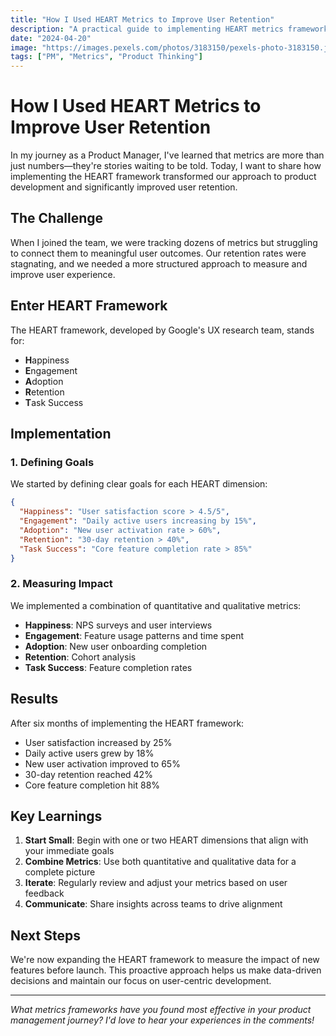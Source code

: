```yaml
---
title: "How I Used HEART Metrics to Improve User Retention"
description: "A practical guide to implementing HEART metrics framework in product development"
date: "2024-04-20"
image: "https://images.pexels.com/photos/3183150/pexels-photo-3183150.jpeg"
tags: ["PM", "Metrics", "Product Thinking"]
---
```


# How I Used HEART Metrics to Improve User Retention

In my journey as a Product Manager, I've learned that metrics are more than just numbers—they're stories waiting to be told. Today, I want to share how implementing the HEART framework transformed our approach to product development and significantly improved user retention.

## The Challenge

When I joined the team, we were tracking dozens of metrics but struggling to connect them to meaningful user outcomes. Our retention rates were stagnating, and we needed a more structured approach to measure and improve user experience.

## Enter HEART Framework

The HEART framework, developed by Google's UX research team, stands for:
- **H**appiness
- **E**ngagement
- **A**doption
- **R**etention
- **T**ask Success

## Implementation

### 1. Defining Goals

We started by defining clear goals for each HEART dimension:

```json
{
  "Happiness": "User satisfaction score > 4.5/5",
  "Engagement": "Daily active users increasing by 15%",
  "Adoption": "New user activation rate > 60%",
  "Retention": "30-day retention > 40%",
  "Task Success": "Core feature completion rate > 85%"
}
```

### 2. Measuring Impact

We implemented a combination of quantitative and qualitative metrics:

- **Happiness**: NPS surveys and user interviews
- **Engagement**: Feature usage patterns and time spent
- **Adoption**: New user onboarding completion
- **Retention**: Cohort analysis
- **Task Success**: Feature completion rates

## Results

After six months of implementing the HEART framework:

- User satisfaction increased by 25%
- Daily active users grew by 18%
- New user activation improved to 65%
- 30-day retention reached 42%
- Core feature completion hit 88%

## Key Learnings

1. **Start Small**: Begin with one or two HEART dimensions that align with your immediate goals
2. **Combine Metrics**: Use both quantitative and qualitative data for a complete picture
3. **Iterate**: Regularly review and adjust your metrics based on user feedback
4. **Communicate**: Share insights across teams to drive alignment

## Next Steps

We're now expanding the HEART framework to measure the impact of new features before launch. This proactive approach helps us make data-driven decisions and maintain our focus on user-centric development.

---

*What metrics frameworks have you found most effective in your product management journey? I'd love to hear your experiences in the comments!* 